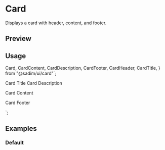 

<Meta of={CardStories} />

# Card

Displays a card with header, content, and footer.

## Preview

<Canvas of={CardStories.Default} />

## Usage

  Card,
  CardContent,
  CardDescription,
  CardFooter,
  CardHeader,
  CardTitle,
} from "@sadim/ui/card"`;

  <CardHeader>
    <CardTitle>Card Title</CardTitle>
    <CardDescription>Card Description</CardDescription>
  </CardHeader>
  <CardContent>
    <p>Card Content</p>
  </CardContent>
  <CardFooter>
    <p>Card Footer</p>
  </CardFooter>
</Card>
`;

<Source code={importCode} language='ts' dark />
<Source code={usageCode} language='tsx' dark />

## Examples

### Default

<Canvas of={CardStories.Default} />

